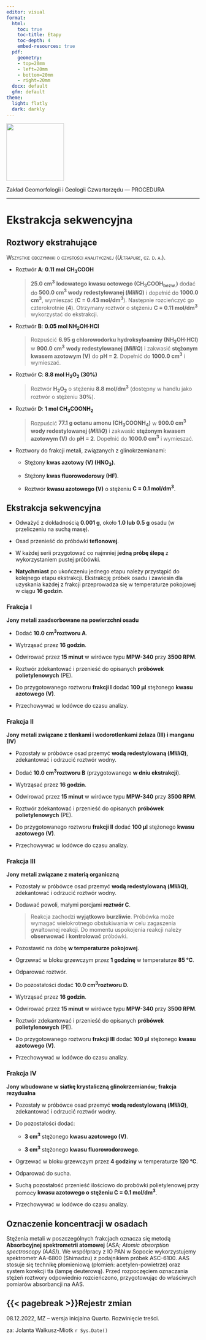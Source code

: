 ```yaml
---
editor: visual
format:
  html:
    toc: true
    toc-title: Etapy
    toc-depth: 4
    embed-resources: true
  pdf:
    geometry: 
    - top=20mm
    - left=20mm
    - bottom=20mm
    - right=20mm
  docx: default
  gfm: default
theme:
  light: flatly
  dark: darkly
---
```


[![](images/log-ug_pl.png){fig-alt="Logo: Uniwersytet Gdański" fig-align="left" width="150"}](https://geomorfologia.ug.edu.pl)

Zakład Geomorfologii i Geologii Czwartorzędu --- PROCEDURA

------------------------------------------------------------------------

# Ekstrakcja sekwencyjna

## Roztwory ekstrahujące

[Wszystkie odczynniki o czystości analitycznej (*Ultrapure*, cz. d. a.).]{.smallcaps}

-   Roztwór **A**: **0.11 mol CH~3~COOH**

    > **25.0 cm^3^** **lodowatego kwasu octowego (CH~3~COOH~bezw.~)** dodać do **500.0 cm^3^ wody redestylowanej (*MilliQ*)** i dopełnić do **1000.0 cm^3^**, wymieszać (**C = 0.43 mol/dm^3^**). Następnie rozcieńczyć go czterokrotnie (**4**). Otrzymany roztwór o stężeniu **C = 0.11 mol/dm^3^** wykorzystać do ekstrakcji.

-   Roztwór **B**: **0.05 mol NH~2~OH·HCl**

    > Rozpuścić **6.95 g chlorowodorku hydroksyloaminy (NH~2~OH·HCl)** w **900.0 cm^3^** **wody redestylowanej (*MilliQ*)** i zakwasić **stężonym kwasem azotowym (V)** do **pH = 2**. Dopełnić do **1000.0 cm^3^** i wymieszać.

-   Roztwór **C**: **8.8 mol H~2~O~2~ (30%)**

    > Roztwór **H~2~O~2~** o stężeniu **8.8 mol/dm^3^** (dostępny w handlu jako roztwór o stężeniu **30%**).

-   Roztwór **D**: **1 mol CH~3~COONH~2~**

    > Rozpuścić **77.1 g octanu amonu (CH~3~COONH~4~)** w **900.0 cm^3^** **wody redestylowanej (*MilliQ*)** i zakwasić **stężonym kwasem azotowym (V)** do **pH = 2**. Dopełnić do **1000.0 cm^3^** i wymieszać.

-   Roztwory do frakcji metali, związanych z glinokrzemianami:

    -   Stężony **kwas azotowy (V) (HNO~3~)**.

    -   Stężony **kwas fluorowodorowy (HF)**.

    -   Roztwór **kwasu azotowego (V)** o stężeniu **C = 0.1 mol/dm^3^**.

## Ekstrakcja sekwencyjna

-   Odważyć z dokładnością **0.001 g**, około **1.0 lub 0.5 g** osadu (w przeliczeniu na suchą masę).

-   Osad przenieść do próbówki **teflonowej**.

-   W każdej serii przygotować co najmniej **jedną próbę ślepą** z wykorzystaniem pustej próbówki.

-   **Natychmiast** po ukończeniu jednego etapu należy przystąpić do kolejnego etapu ekstrakcji. Ekstrakcję próbek osadu i zawiesin dla uzyskania każdej z frakcji przeprowadza się w temperaturze pokojowej w ciągu **16 godzin**.

### Frakcja I

**Jony metali zaadsorbowane na powierzchni osadu**

-   Dodać **10.0 cm^3^roztworu A**.

-   Wytrząsać przez **16 godzin**.

-   Odwirować przez **15 minut** w wirówce typu **MPW-340** przy **3500 RPM**.

-   Roztwór zdekantować i przenieść do opisanych **próbówek polietylenowych** (PE).

-   Do przygotowanego roztworu **frakcji I** dodać **100 μl** stężonego **kwasu azotowego (V)**.

-   Przechowywać w lodówce do czasu analizy.

### Frakcja II

**Jony metali związane z tlenkami i wodorotlenkami żelaza (III) i manganu (IV)**

-   Pozostały w próbówce osad przemyć **wodą redestylowaną (*MilliQ*)**, zdekantować i odrzucić roztwór wodny.

-   Dodać **10.0 cm^3^roztworu B** (przygotowanego **w dniu ekstrakcji**).

-   Wytrząsać przez **16 godzin**.

-   Odwirować przez **15 minut** w wirówce typu **MPW-340** przy **3500 RPM**.

-   Roztwór zdekantować i przenieść do opisanych **próbówek polietylenowych** (PE).

-   Do przygotowanego roztworu **frakcji II** dodać **100 μl** stężonego **kwasu azotowego (V)**.

-   Przechowywać w lodówce do czasu analizy.

### Frakcja III

**Jony metali związane z materią organiczną**

-   Pozostały w próbówce osad przemyć **wodą redestylowaną (*MilliQ*)**, zdekantować i odrzucić roztwór wodny.

-   Dodawać powoli, małymi porcjami **roztwór C**.

    > Reakcja zachodzi **wyjątkowo** **burzliwie**. Próbówka może wymagać wielokrotnego obstukiwania w celu zagaszenia gwałtownej reakcji. Do momentu uspokojenia reakcji należy **obserwować** i **kontrolować** próbówki.

-   Pozostawić na dobę **w temperaturze pokojowej**.

-   Ogrzewać w bloku grzewczym przez **1 godzinę** w temperaturze **85 °C**.

-   Odparować roztwór.

-   Do pozostałości dodać **10.0 cm^3^roztworu D.**

-   Wytrząsać przez **16 godzin**.

-   Odwirować przez **15 minut** w wirówce typu **MPW-340** przy **3500 RPM**.

-   Roztwór zdekantować i przenieść do opisanych **próbówek polietylenowych** (PE).

-   Do przygotowanego roztworu **frakcji III** dodać **100 μl** stężonego **kwasu azotowego (V)**.

-   Przechowywać w lodówce do czasu analizy.

### Frakcja IV

**Jony wbudowane w siatkę krystaliczną glinokrzemianów; frakcja rezydualna**

-   Pozostały w próbówce osad przemyć **wodą redestylowaną (*MilliQ*)**, zdekantować i odrzucić roztwór wodny.

-   Do pozostałości dodać:

    -   **3 cm^3^** stężonego **kwasu azotowego (V)**.

    -   **3 cm^3^** stężonego **kwasu fluorowodorowego**.

-   Ogrzewać w bloku grzewczym przez **4 godziny** w temperaturze **120 °C**.

-   Odparować do sucha.

-   Suchą pozostałość przenieść ilościowo do probówki polietylenowej przy pomocy **kwasu azotowego o stężeniu C = 0.1 mol/dm^3^**.

-   Przechowywać w lodówce do czasu analizy.

## Oznaczenie koncentracji w osadach

Stężenia metali w poszczególnych frakcjach oznacza się metodą **Absorbcyjnej spektrometrii atomowej** (ASA; *Atomic absorption spectroscopy (AAS)*). We współpracy z IO PAN w Sopocie wykorzystujemy spektrometr AA-6800 (Shimadzu) z podajnikiem próbek ASC-6100. AAS stosuje się technikę płomieniową (płomień: acetylen-powietrze) oraz system korekcji tła (lampę deuterową). Przed rozpoczęciem oznaczania stężeń roztwory odpowiednio rozcieńczono, przygotowując do właściwych pomiarów absorbancji na AAS.

## {{< pagebreak >}}Rejestr zmian

08.12.2022, MZ -- wersja inicjalna Quarto. Rozwinięcie treści.

za: Jolanta Walkusz-Miotk `r Sys.Date()`
